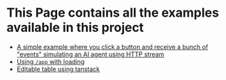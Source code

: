 # This Page contains all the examples available in this project

- [A simple example where you click a button and receive a bunch of "events" simulating an AI agent using HTTP stream](/stream-agent)
- [Using `/app` with loading](/app)
- [Editable table using tanstack](/table)

